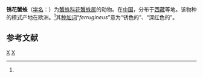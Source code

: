 {{Speciesbox
| genus = Xysticus
| species = ferrugineus
| authority = (Menge, 1876)<ref name='id14633'>{{cite web| url =http://www.bioinfo.cn/db05/BjdwSpecies.php?action=view&id=14633| title =锈花蟹蛛| work =《中国动物物种编目数据库》| publisher =中国科学院微生物研究所| author =中国科学院动物研究所| accessdate =2009-04-28| archive-date =2016-03-05| archive-url =https://web.archive.org/web/20160305064134/http://www.bioinfo.cn/db05/BjdwSpecies.php?action=view&id=14633| dead-url =yes}}</ref>
}}

'''锈花蟹蛛'''（[[学名|学名]]：{{lang|la|''Xysticus ferrugineus''}}）为[[蟹蛛科|蟹蛛科]][[花蟹蛛属|花蟹蛛属]]的动物。在[[中国|中国]]，分布于[[西藏|西藏]]等地。该物种的模式产地在欧洲。<ref name='id14633'/>其[[种加词|种加词]]“''ferrugineus''”意为“锈色的”、“深红色的”。

== 参考文献 ==
{{reflist}}

{{Taxonbar|from=Q1059361}}

[[Category:花蟹蛛属|X]]
[[Category:1876年描述的动物|X]]


{{蜘蛛小作品}}